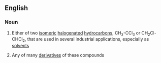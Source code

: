 ==English==

===Noun===
{{en-noun|head=[[trichloro]][[ethane]]}}

# {{label|en|organic compound}} Either of two [[isomeric]] [[halogenated]] [[hydrocarbon]]s, CH<sub>3</sub>-CCl<sub>3</sub> or CH<sub>2</sub>Cl-CHCl<sub>2</sub>, that are used in several industrial applications, especially as [[solvent]]s
# {{label|en|organic chemistry}} Any of many [[derivative]]s of these compounds